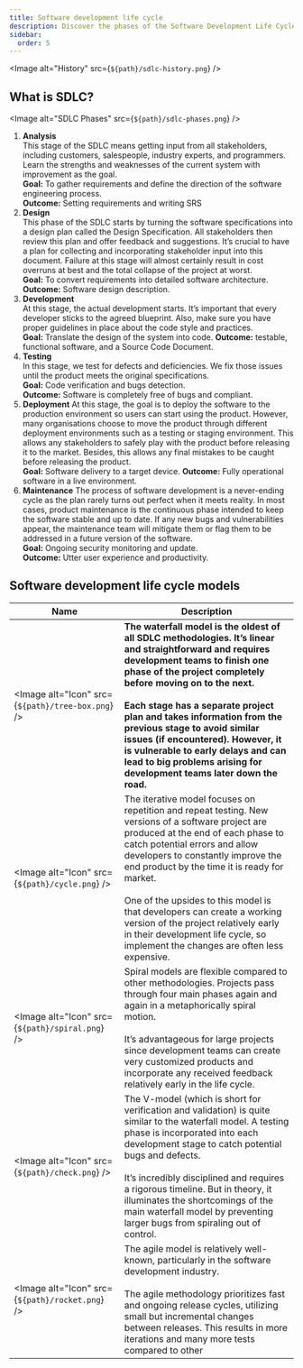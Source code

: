 ```yaml
---
title: Software development life cycle
description: Discover the phases of the Software Development Life Cycle (SDLC), including analysis, design, development, testing, deployment, and maintenance, along with detailed models such as Waterfall, Agile, and more.
sidebar:
  order: 5
---
```



<Image alt="History" src={`${path}/sdlc-history.png`} />

## What is SDLC?

<Image alt="SDLC Phases" src={`${path}/sdlc-phases.png`} />
1. **Analysis** \
This stage of the SDLC means getting input from all stakeholders, including customers, salespeople, industry experts, and programmers.
Learn the strengths and weaknesses of the current system with improvement as the goal. \
**Goal:** To gather requirements and define the direction of the software engineering process. \
**Outcome:** Setting requirements and writing SRS
2. **Design** \
This phase of the SDLC starts by turning the software specifications into a design plan called the Design Specification. All stakeholders
then review this plan and offer feedback and suggestions. It’s crucial to have a plan for collecting and incorporating stakeholder input into
this document. Failure at this stage will almost certainly result in cost overruns at best and the total collapse of the project at worst. \
**Goal:** To convert requirements into detailed software architecture. \
**Outcome:** Software design description.
3. **Development** \
At this stage, the actual development starts. It’s important that every developer sticks to the agreed blueprint. Also, make sure you have
proper guidelines in place about the code style and practices. \
**Goal:** Translate the design of the system into code.
**Outcome:** testable, functional software, and a Source Code Document.
4. **Testing** \
In this stage, we test for defects and deficiencies. We fix those issues until the product meets the original specifications. \
**Goal:** Code verification and bugs detection. \
**Outcome:** Software is completely free of bugs and compliant.
5. **Deployment**
At this stage, the goal is to deploy the software to the production environment so users can start using the product. However, many
organisations choose to move the product through different deployment environments such as a testing or staging environment.
This allows any stakeholders to safely play with the product before releasing it to the market. Besides, this allows any final mistakes to be
caught before releasing the product. \
**Goal:** Software delivery to a target device.
**Outcome:** Fully operational software in a live environment.
6. **Maintenance**
The process of software development is a never-ending cycle as the plan rarely turns out perfect when it meets reality. In most cases,
product maintenance is the continuous phase intended to keep the software stable and up to date. If any new bugs and vulnerabilities
appear, the maintenance team will mitigate them or flag them to be addressed in a future version of the software. \
**Goal:** Ongoing security monitoring and update. \
**Outcome:** Utter user experience and productivity.

## Software development life cycle models

| Name                     | Description |
|--------------------------|-------------|
| <Image alt="Icon" src={`${path}/tree-box.png`} /> | **The waterfall model is the oldest of all SDLC methodologies. It’s linear and straightforward and requires development teams to finish one phase of the project completely before moving on to the next. <br /> <br /> Each stage has a separate project plan and takes information from the previous stage to avoid similar issues (if encountered). However, it is vulnerable to early delays and can lead to big problems arising for development teams later down the road.** |
| <Image alt="Icon" src={`${path}/cycle.png`} />    | The iterative model focuses on repetition and repeat testing. New versions of a software project are produced at the end of each phase to catch potential errors and allow developers to constantly improve the end product by the time it is ready for market. <br /> <br /> One of the upsides to this model is that developers can create a working version of the project relatively early in their development life cycle, so implement the changes are often less expensive. |
| <Image alt="Icon" src={`${path}/spiral.png`} /> | Spiral models are flexible compared to other methodologies. Projects pass through four main phases again and again in a metaphorically spiral motion. <br /> <br /> It’s advantageous for large projects since development teams can create very customized products and incorporate any received feedback relatively early in the life cycle. |
| <Image alt="Icon" src={`${path}/check.png`} />  | The V-model (which is short for verification and validation) is quite similar to the waterfall model. A testing phase is incorporated into each development stage to catch potential bugs and defects. <br /> <br /> It’s incredibly disciplined and requires a rigorous timeline. But in theory, it illuminates the shortcomings of the main waterfall model by preventing larger bugs from spiraling out of control. |
| <Image alt="Icon" src={`${path}/rocket.png`} /> | The agile model is relatively well-known, particularly in the software development industry. <br /> <br /> The agile methodology prioritizes fast and ongoing release cycles, utilizing small but incremental changes between releases. This results in more iterations and many more tests compared to other |
